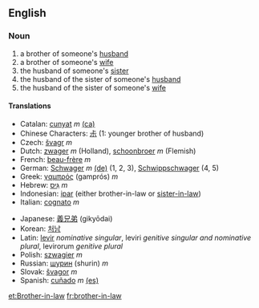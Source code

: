 ==English==
===Noun===
#a brother of someone's [[husband]]
#a brother of someone's [[wife]]
#the husband of someone's [[sister]]
#the husband of the sister of someone's [[husband]]
#the husband of the sister of someone's [[wife]]

====Translations====
{{top}}
*Catalan: [[cunyat]] ''m'' [[:ca:cunyat|(ca)]] 
*Chinese Characters: [[尗]] (1: younger brother of husband)
*Czech: [[švagr]]  ''m''
*Dutch: [[zwager]] ''m'' (Holland), [[schoonbroer]] ''m'' (Flemish)
*French: [[beau-frère]] ''m''
*German: [[Schwager]] ''m'' [[:de:Schwager|(de)]] (1, 2, 3), [[Schwippschwager]] {{m}} (4, 5)
*Greek: [[γαμπρός]] (gamprós) ''m''
*Hebrew: [[גִּיס]] ''m''
*Indonesian: [[ipar]] (either brother-in-law or [[sister-in-law]])
*Italian: [[cognato]] ''m''
{{mid}}
*Japanese: [[義兄弟]] (giky&#333;dai)
*Korean: [[처남]]
*Latin: [[levir]] ''nominative singular'', leviri ''genitive singular and nominative plural'', levirorum ''genitive plural''
*Polish: [[szwagier]] ''m''
*Russian: [[шурин]] (shurin) ''m''
*Slovak: [[švagor]] ''m''
*Spanish: [[cuñado]] ''m'' [[:es:cuñado|(es)]]
{{bottom}}
[[et:Brother-in-law]]
[[fr:brother-in-law]]